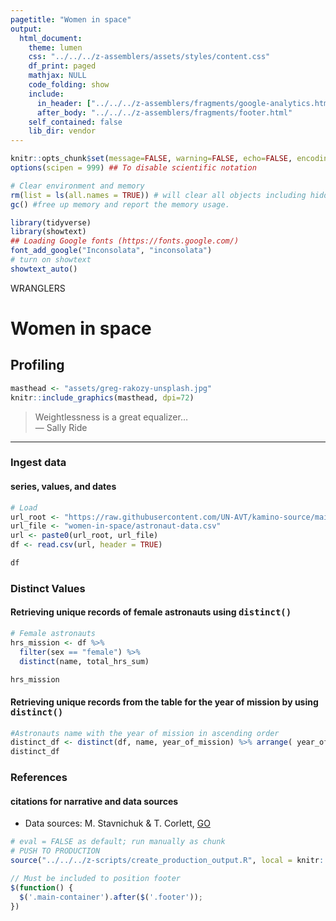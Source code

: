 ```yaml
---
pagetitle: "Women in space"
output:
  html_document:
    theme: lumen
    css: "../../../z-assemblers/assets/styles/content.css"
    df_print: paged
    mathjax: NULL
    code_folding: show
    include:
      in_header: ["../../../z-assemblers/fragments/google-analytics.html", "../../../z-assemblers/fragments/header.html"]
      after_body: "../../../z-assemblers/fragments/footer.html"
    self_contained: false
    lib_dir: vendor
---
```


```r

knitr::opts_chunk$set(message=FALSE, warning=FALSE, echo=FALSE, encoding = "utf-8")
options(scipen = 999) ## To disable scientific notation

# Clear environment and memory
rm(list = ls(all.names = TRUE)) # will clear all objects including hidden objects.
gc() #free up memory and report the memory usage.

library(tidyverse)
library(showtext)
## Loading Google fonts (https://fonts.google.com/)
font_add_google("Inconsolata", "inconsolata")
# turn on showtext
showtext_auto()

```

<div class="activity">
WRANGLERS  
</div>

# Women in space
## Profiling

```r

masthead <- "assets/greg-rakozy-unsplash.jpg"
knitr::include_graphics(masthead, dpi=72)

```

> Weightlessness is a great equalizer...\
--- Sally Ride\

***

### Ingest data 
#### series, values, and dates

```r

# Load
url_root <- "https://raw.githubusercontent.com/UN-AVT/kamino-source/main/sources/0-shared/data/"
url_file <- "women-in-space/astronaut-data.csv"
url <- paste0(url_root, url_file)
df <- read.csv(url, header = TRUE)

df

```
### Distinct Values
#### Retrieving unique records of female astronauts using <kbd>distinct()</kbd>

```r

# Female astronauts
hrs_mission <- df %>% 
  filter(sex == "female") %>% 
  distinct(name, total_hrs_sum)

hrs_mission

```

#### Retrieving unique records from the table for the year of mission by using <kbd>distinct()</kbd>

```r

#Astronauts name with the year of mission in ascending order
distinct_df <- distinct(df, name, year_of_mission) %>% arrange( year_of_mission, name)
distinct_df

```
### References
#### citations for narrative and data sources

* Data sources: M. Stavnichuk & T. Corlett, [GO](https://doi.org/10.1016/j.lssr.2020.06.003){target="_blank"}


```r

# eval = FALSE as default; run manually as chunk
# PUSH TO PRODUCTION
source("../../../z-scripts/create_production_output.R", local = knitr::knit_global())

```


```js

// Must be included to position footer
$(function() {
  $('.main-container').after($('.footer'));
})

```
